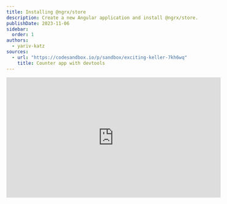 ```yaml
---
title: Installing @ngrx/store
description: Create a new Angular application and install @ngrx/store.
publishDate: 2023-11-06
sidebar:
  order: 1
authors:
  - yariv-katz
sources: 
  - url: "https://codesandbox.io/p/sandbox/exciting-keller-7kh6wq"
    title: Counter app with devtools
---
```


<div class="not-content flex">
	<iframe
		className="mx-auto mb-10"
		width="560"
		height="315"
		src="https://www.youtube.com/embed/vGYX9LyeTVw?si=X2tMw_tD4ENthenH"
		title="YouTube video player"
		frameBorder="0"
		allow="accelerometer; autoplay; clipboard-write; encrypted-media; gyroscope; picture-in-picture; web-share"
		allowFullScreen
	/>
</div>

In the following coding exercise we will do the following:

- Create a new Angular application
- Install `@ngrx/store`
- Install `@ngrx/store-devtools`
- Install <a href="https://chromewebstore.google.com/detail/redux-devtools/lmhkpmbekcpmknklioeibfkpmmfibljd?hl=en">Redux DevTools Chrome extension</a>
- Populate the state with some data
- Inspect the state using <a href="https://github.com/reduxjs/redux-devtools">Redux DevTools</a>

We will cover here the starting point of combining Angular and NGRX, including some recommended tools and best practices you should use.

<div class="[&>h3]:step steps mb-12 ml-4 border-l pl-8 [counter-reset:step]">

### Create a new Angular application

You can start a new Angular application using the Angular CLI.

```bash
npx @angular/cli@latest new ngrx-store-install --minimal --style css --routing false
```

This will create a new angular application, the `--minimal` flag will create a minimal application with minimum files (`--inline-template`, `--skip-tests`, `--inline-style`).  
We also chose to create the application with `css` style and without `routing`.

### OnPush

with `NGRX` you will get the data as `Observable` which makes angular applications with `NGRX` ideal for `OnPush` change detection strategy (in all the components).  
change the `app.component.ts` `changeDetection` to `OnPush`

```typescript title="src/app/app.component.ts"
import { ChangeDetectionStrategy, Component } from '@angular/core';

@Component({
	...
	changeDetection: ChangeDetectionStrategy.OnPush
})
export class AppComponent {}
```

:::tip[Best Practice Tip]
It's recommended to use `OnPush` on all components in your application, not just the root component.  
Follow <a className="text-green/80 underline" href="/courses/angular/best-practices/onpush">this</a> best practice tip to make angular cli generate `OnPush` components, as well as adding a lint rule to verify `OnPush` is set for all components
:::

### Install @ngrx/store

Each of the `@ngrx/*` libraries has an `ng add` command that will install the library and add additional boilerplate code.

In your angular application run the following:

```bash
npx ng add @ngrx/store@latest --skip-confirmation
```

Running this command will npm install `@ngrx/store` and also add the following change to `src/app/app.module.ts`:

```diff lang="typescript" title="src/app/app.module.ts"
import {NgModule} from '@angular/core';
import {BrowserModule} from '@angular/platform-browser';
import {AppComponent} from './app.component';
+ import {StoreModule} from '@ngrx/store';

@NgModule({
  declarations: [
    AppComponent
  ],
  imports: [
-    BrowserModule
+    BrowserModule, 
+    StoreModule.forRoot({}, {})
  ],
  providers: [],
  bootstrap: [AppComponent],
})
```


Notice that `NGRX` `StoreModule.forRoot({}, {})` is added to the `imports` array with empty objects, which mean we will have an empty state in `NGRX`.

### Install @ngrx/store-devtools

It's recommended that on `Angular+NGRX` applications, you will work with `@ngrx/store-devtools` which will allow you to inspect the state of your application.

```bash
npx ng add @ngrx/store-devtools@latest --skip-confirmation
```

Running this command will npm install `@ngrx/store-devtools` and also add the following change to `src/app/app.module.ts`:

{/* ![app.module.ts changes](https://github.com/ywarezk/academeez/blob/main/content/en/course/angular/ngrx/installing-ngrx-store/ng-add-devtools-change2.png?raw=true) */}

```diff lang="typescript" title="src/app/app.module.ts"
-import {NgModule} from '@angular/core';
+import {NgModule, isDevMode} from '@angular/core';
import {BrowserModule} from '@angular/platform-browser';
import {AppComponent} from './app.component';
import {StoreModule} from '@ngrx/store';
+import {StoreDevtoolsModule} from '@ngrx/store-devtools';

@NgModule({
  declarations: [
    AppComponent
  ],
-  imports: [BrowserModule, StoreModule.forRoot({}, {})],
+  imports: [
+    BrowserModule, 
+    StoreModule.forRoot({}, {}),
+    StoreDevtoolsModule.instrument({maxAge: 25, logOnly: !isDevMode()})
+  ],
  providers: [],
  bootstrap: [AppComponent],
})
```

Notice that `StoreDevtoolsModule.instrument()` is added to the `imports` array.

:::tip[Best Practice Tip]
In production, it's best not to add the `StoreDevtoolsModule` to the imports array, in fact it's best to completly remove the `@ngrx/store-devtools` from the bundle.  
Check out our best practice tip <a className="text-green/80 underline" href="/courses/angular/ngrx/best-practices/store-devtools-production">here</a>
:::
	
### Install Redux DevTools Chrome extension

In order to inspect the state of your application, you will need to install the Redux DevTools Chrome extension.  
Click [this link](https://chrome.google.com/webstore/detail/redux-devtools/lmhkpmbekcpmknklioeibfkpmmfibljd) and add the extension to your browser.

![Redux dev tools](https://github.com/ywarezk/academeez/blob/main/content/en/course/angular/ngrx/installing-ngrx-store/redux-devtools.gif?raw=true)

### Inspect your state with Redux dev tools

Let's populate our state with some initial data, and make sure we can examine that data with Redux dev tools.

```typescript title="src/app/app.module.ts"
import {NgModule, isDevMode} from '@angular/core';
import {BrowserModule} from '@angular/platform-browser';

import {AppComponent} from './app.component';
import {StoreModule} from '@ngrx/store';
import {StoreDevtoolsModule} from '@ngrx/store-devtools';

@NgModule({
  declarations: [AppComponent],
  imports: [
    BrowserModule,
    StoreModule.forRoot(
      {
        counter: () => 0,
      },
      {}
    ),
    StoreDevtoolsModule.instrument({maxAge: 25, logOnly: !isDevMode()}),
  ],
  providers: [],
  bootstrap: [AppComponent],
})
export class AppModule {}
```

We populated the state with `counter: 0` (it's not important the exact syntax, we will learn about reducers later on).

### Examine the state

Run our app: 

```bash
npx ng serve
```

open the developer tools, you should see a new tab in the developer tools called `Redux`, this tab was added after installing the extension of `Redux Dev Tools` and you can use it to inspect the state.  

![Inspect State](https://github.com/ywarezk/academeez/blob/main/content/en/course/angular/ngrx/installing-ngrx-store/examine-state.gif?raw=true)

</div>

This basic app will be the baseline of all the exercises you will do in the `NGRX` chapter.  
This app has `@ngrx/store` as well as `@ngrx/store-devtools` installed.  
We also installed the `Redux DevTools` Chrome extension, and used it to inspect the state of our application.